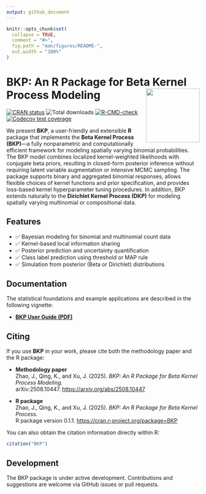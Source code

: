 ```yaml
---
output: github_document
---
```


```r
knitr::opts_chunk$set(
  collapse = TRUE,
  comment = "#>",
  fig.path = "man/figures/README-",
  out.width = "100%"
)
```

# BKP: An R Package for Beta Kernel Process Modeling <img src="man/figures/logo.png" align="right" height="140"/>

<!-- badges: start -->
[![CRAN status](https://www.r-pkg.org/badges/version/BKP)](https://cran.r-project.org/package=BKP)
![Total downloads](https://cranlogs.r-pkg.org/badges/grand-total/BKP)
[![R-CMD-check](https://github.com/Jiangyan-Zhao/BKP/actions/workflows/R-CMD-check.yaml/badge.svg)](https://github.com/Jiangyan-Zhao/BKP/actions/workflows/R-CMD-check.yaml)
[![Codecov test coverage](https://codecov.io/gh/Jiangyan-Zhao/BKP/graph/badge.svg)](https://app.codecov.io/gh/Jiangyan-Zhao/BKP)
<!-- badges: end -->


We present **BKP**, a user-friendly and extensible **R** package that implements the **Beta Kernel Process (BKP)**---a fully nonparametric and computationally efficient framework for modeling spatially varying binomial probabilities. The BKP model combines localized kernel-weighted likelihoods with conjugate beta priors, resulting in closed-form posterior inference without requiring latent variable augmentation or intensive MCMC sampling. The package supports binary and aggregated binomial responses, allows flexible choices of kernel functions and prior specification, and provides loss-based kernel hyperparameter tuning procedures. In addition, BKP extends naturally to the **Dirichlet Kernel Process (DKP)** for modeling spatially varying multinomial or compositional data. 


## Features

- ✅ Bayesian modeling for binomial and multinomial count data
- ✅ Kernel-based local information sharing
- ✅ Posterior prediction and uncertainty quantification
- ✅ Class label prediction using threshold or MAP rule
- ✅ Simulation from posterior (Beta or Dirichlet) distributions


## Documentation

The statistical foundations and example applications are described in the following vignette:

* [**BKP User Guide (PDF)**](doc/vignettes.pdf)


## Citing

If you use **BKP** in your work, please cite both the methodology paper and the R package:

- **Methodology paper**  
  Zhao, J., Qing, K., and Xu, J. (2025). *BKP: An R Package for Beta Kernel Process Modeling.*  
  arXiv:2508.10447. <https://arxiv.org/abs/2508.10447>  

- **R package**  
  Zhao, J., Qing, K., and Xu, J. (2025). *BKP: An R Package for Beta Kernel Process.*  
  R package version 0.1.1. <https://cran.r-project.org/package=BKP>  

You can also obtain the citation information directly within R:

```r
citation("BKP")
```

## Development

The BKP package is under active development. Contributions and suggestions are welcome via GitHub issues or pull requests.

